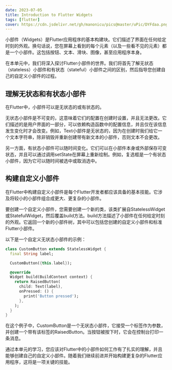 ```yaml
---
date: 2023-07-05
title: Introduction to Flutter Widgets
tags: [flutter]
cover: https://cdn.jsdelivr.net/gh/manonicu/pics@master/uPic/DYFdaa.png
---
```


小部件（Widgets）是Flutter应用程序的基本构建块。它们描述了界面在任何给定时刻的外观。换句话说，您在屏幕上看到的每个元素（以及一些看不见的元素）都是一个小部件。这包括按钮、文本、滑块、图像，甚至应用程序本身。

在本单元中，我们将深入探讨Flutter小部件的世界。我们将首先了解无状态（stateless）小部件和有状态（stateful）小部件之间的区别，然后指导您创建自己的自定义小部件的过程。

## 理解无状态和有状态小部件

在Flutter中，小部件可以是无状态的或有状态的。

无状态小部件是不可变的，这意味着它们的配置在创建时设置，并且无法更改。它们描述的是用户界面的一部分，可以依赖构造函数中的配置信息，并且仅在该信息发生变化时才会改变。例如，Text小部件是无状态的，因为在创建时我们给它一个文本字符串，除非销毁并重新创建带有新文本的小部件，否则文本不会更改。

另一方面，有状态小部件可以随时间变化。它们可以在小部件本身或外部保存可变状态，并且可以通过调用setState在屏幕上重新绘制。例如，复选框是一个有状态小部件，因为它可以随时间被选中或取消选中。

## 构建自定义小部件

在Flutter中构建自定义小部件是每个Flutter开发者都应该具备的基本技能。它涉及将较小的小部件组合成更大、更复杂的小部件。

要创建一个自定义小部件，您需要创建一个新的类，该类扩展自StatelessWidget或StatefulWidget，然后覆盖build方法。build方法描述了小部件在任何给定时刻的外观。它返回一个新的小部件树，其中可以包括您创建的自定义小部件和标准Flutter小部件。

以下是一个自定义无状态小部件的示例：

```dart
class CustomButton extends StatelessWidget {
  final String label;

  CustomButton({this.label});

  @override
  Widget build(BuildContext context) {
    return RaisedButton(
      child: Text(label),
      onPressed: () {
        print('Button pressed');
      },
    );
  }
}
```

在这个例子中，CustomButton是一个无状态小部件，它接受一个标签作为参数，并创建一个带有该标签的RaisedButton。当按钮被按下时，它会在控制台打印一条消息。

通过本单元的学习，您应该对Flutter中的小部件如何工作有了扎实的理解，并且能够创建自己的自定义小部件。随着我们继续前进并开始构建更复杂的Flutter应用程序，这将是一项关键的技能。
